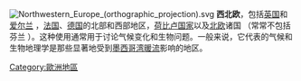 [[File:Northwestern_Europe_(orthographic_projection).svg|thumb]]
'''西北欧'''，包括[[英国|英国]]和[[爱尔兰|爱尔兰]] ，[[法国|法国]]、[[德国|德国]]的北部和西部地区，[[低地国家|荷比卢国家]]以及[[北欧|北欧]]诸国 （常常不包括芬兰 ）。这种使用通常用于讨论气候变化和生物问题。一般来说，它代表的气候和生物地理学是那些显著地受到[[墨西哥湾暖流|墨西哥湾暖流]]影响的地区。

{{Authority control}}
[[Category:歐洲地區|Category:歐洲地區]]